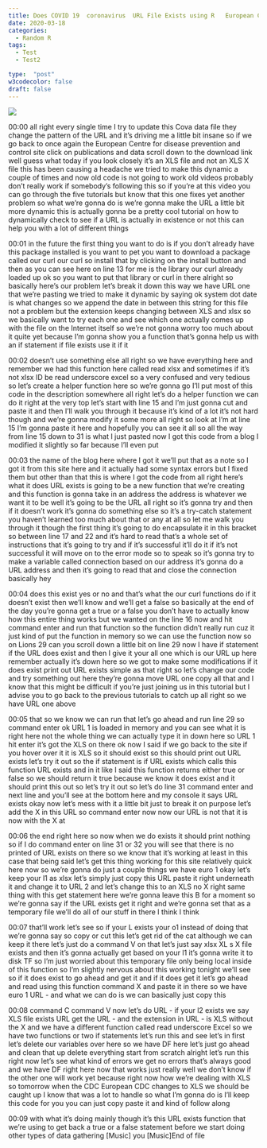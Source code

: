 ```yaml
---
title: Does COVID 19  coronavirus  URL File Exists using R   European Center for Disease Control
date: 2020-03-18
categories:
  - Random R
tags:
  - Test
  - Test2

type:  "post"
w3codecolor: false
draft: false
---
```


<a href="https://www.youtube.com/watch?v=r56SB0USueg">
<img src="https://www.cradletograver.com/auto-posts/images/15-RandomR-RCDCDataFixedrmarkdownTutorial.webm.jpg">
</a>









00:00
all right every single time I try to update this Cova data file they change
the pattern of the URL and it's driving me a little bit insane
so if we go back to once again the European Centre for disease prevention
and control site click on publications and data scroll down to the download
link well guess what today if you look closely it's an XLS file and not an XLS
X file this has been causing a headache we
tried to make this dynamic a couple of times and now old code is not going to
work old videos probably don't really work if
somebody's following this so if you're at this video you can go through the
five tutorials but know that this one fixes yet another problem so what we're
gonna do is we're gonna make the URL a little bit more dynamic this is actually
gonna be a pretty cool tutorial on how to dynamically check to see if a URL is
actually in existence or not this can help you with a lot of different things

00:01
in the future the first thing you want to do is if you don't already have this
package installed is you want to pet you want to download a package called our
curl our curl so install that by clicking on the install button and then
as you can see here on line 13 for me is the library our curl already loaded up
ok so you want to put that library or curl in there alright so basically
here's our problem let's break it down this way we have URL one that we're
pasting we tried to make it dynamic by saying ok system dot date is what
changes so we append the date in between this string for this file not a problem
but the extension keeps changing between
XLS and xlsx so we basically want to try each one and see which one actually
comes up with the file on the Internet itself
so we're not gonna worry too much about it quite yet because I'm gonna show you
a function that's gonna help us with an if statement if file exists use it if it

00:02
doesn't use something else all right so we have everything here and remember we
had this function here called read xlsx and sometimes if it's not xlsx ID be
read underscore excel so a very confused and very tedious so let's create a
helper function here so we're gonna go I'll put most of this code in the
description somewhere all right let's do a helper function we can do it right at
the very top let's start with line 15 and I'm just gonna cut and paste it and
then I'll walk you through it because it's kind of a lot it's not hard though
and we're gonna modify it some more all right so look at I'm at line 15 I'm
gonna paste it here and hopefully you can see it all so all the way from line
15 down to 31 is what I just pasted now I got this code from a blog I modified
it slightly so far because I'll even put

00:03
the name of the blog here where I got it we'll put that as a note so I got it
from this site here and it actually had some syntax errors but I fixed them but
other than that this is where I got the code from all right here's what it does
URL exists is going to be a new function
that we're creating and this function is gonna take in an address the address is
whatever we want it to be well it's going to be the URL all right so it's
gonna try and then if it doesn't work it's gonna do something else so it's a
try-catch statement you haven't learned too much about that or any at all so let
me walk you through it though the first thing it's going to do encapsulate it in
this bracket so between line 17 and 22 and it's hard to read that's a whole set
of instructions that it's going to try and if it's successful it'll do it if
it's not successful it will move on to the error mode so to speak so it's gonna
try to make a variable called connection
based on our address it's gonna do a URL
address and then it's going to read that and close the connection basically hey

00:04
does this exist yes or no and that's what the our curl functions do if it
doesn't exist then we'll know and we'll get a false so basically at the end of
the day you're gonna get a true or a false you don't have to actually know
how this entire thing works but we wanted on the line 16 now and hit
command enter and run that function so the function didn't really run cuz it
just kind of put the function in memory so we can use the function now so on
Lions 29 can you scroll down a little bit on line 29 now I have
if statement if the URL does exist and then I give it your all one which is our
URL up here remember actually it's down here so we got to make some
modifications if it does exist print out
URL exists simple as that right so let's change our code and try something out
here they're gonna move URL one copy all that and I know that this might be
difficult if you're just joining us in this tutorial but I advise you to go
back to the previous tutorials to catch up all right so we have URL one above

00:05
that so we know we can run that let's go ahead and run line 29 so command enter
ok URL 1 is loaded in memory and you can see what it is right here not the whole
thing we can actually type it in down here so URL 1 hit enter it's got the XLS
on there ok now I said if we go back to the site if you hover over it it is XLS
so it should exist so this should print out URL exists let's try it out so the
if statement is if URL exists which calls this function URL exists and in it
like I said this function returns either true or false
so we should return it true because we know it does exist and it should print
this out so let's try it out so let's do line 31 command enter and next line and
you'll see at the bottom here and my console it says URL exists okay now
let's mess with it a little bit just to break it on purpose let's add the X in
this URL so command enter now now our URL is not that it is now with the X at

00:06
the end right here so now when we do exists it should print nothing so if I
do command enter on line 31 or 32 you will see that there is no printed of URL
exists on there so we know that it's working at least in this case that being
said let's get this thing working for this site relatively quick here now so
we're gonna do just a couple things we have euro 1 okay let's keep your l1 as
xlsx let's simply just copy this URL paste it right underneath it and change
it to URL 2 and let's change this to an XLS no X
right same thing with this get statement here we're gonna leave this B for a
moment so we're gonna say if the URL exists get it right and we're gonna set
that as a temporary file we'll do all of our stuff in there I think I think

00:07
that'll work let's see so if your L exists your o1 instead of doing that
we're gonna say so copy or cut this let's get rid of the cat
although we can keep it there let's just do a command V on that let's just say
xlsx XL s X file exists and then it's gonna actually get based on your l1 it's
gonna write it to disk TF so I'm just worried about this temporary file only
being local inside of this function so I'm slightly nervous about this working
tonight we'll see so if it does exist to go ahead and get it and if it does get
it let's go ahead and read using this function command X and paste it in there
so we have euro 1 URL - and what we can do is we can basically just copy this

00:08
command C command V now let's do URL - if your l2 exists we say XLS file exists
URL get the URL - and the extension in URL - is XLS without the X and we have a
different function called read underscore Excel so we have two
functions or two if statements let's run
this and see let's in first let's delete our variables over here so we have DF
here let's just go ahead and clean that up delete everything start from scratch
alright let's run this right now let's see what kind of errors we get no errors
that's always good and we have DF right here now that works just really well we
don't know if the other one will work yet because right now how we're dealing
with XLS so tomorrow when the CDC European CDC changes to XLS
we should be caught up I know that was a lot to handle so what I'm gonna do is
I'll keep this code for you you can just copy paste it and kind of follow along

00:09
with what it's doing mainly though it's this URL exists function that we're
using to get back a true or a false statement before we start doing other
types of data gathering [Music] you [Music]End of file

